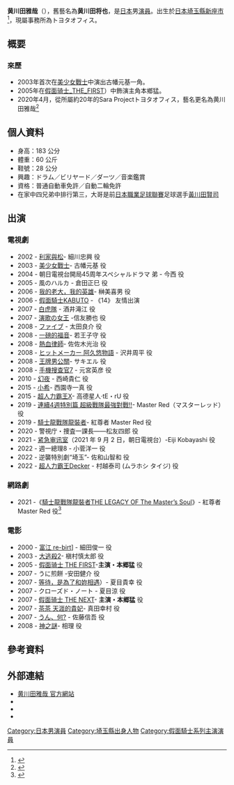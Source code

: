 {{noteTA
|T=zh:黃川田雅哉;zh-cn:黃川田雅哉;zh-hk:黃川田雅哉r;zh-tw:黃川田雅哉;
}}
{{藝人
| 姓名     = 黃川田雅哉
| 類型     = 男演員
| 圖片     = 
| 圖片尺寸 = 
| 圖片簡介 = 
| 外文名   = 
| 外文     = 
| 羅馬拼音 = KIKAWADA Masaya
| 英文名   = 
| 綽號     = 
| 其他藝名 = 
| 國籍     = 日本
| 出生日期 = {{birth date and age|1980|6|1}}
| 出生地點 = {{JPN}}[[埼玉縣|埼玉縣]][[新座市|新座市]]
| 逝世日期 = 
| 逝世地點 = 
| 職業     = 
| 語言     = 
| 教育程度 = 
| 配偶     = 
| 出道作   = 
| 出道日期 = 1999年
| 代表作   = 
| 活躍年代 = 1999年至今
| 經紀公司 = サラ・プロジェクト
| 網站     =
}}
{{Japanese|japanese=黄川田 将也|kana=きかわだ まさや |romaji= Kikawada Masaya}}

'''黄川田雅哉'''（{{bd|1980年|6月1日|catIdx=Kikawada Masaya}}），舊藝名為'''黄川田将也'''，是[[日本|日本]]男[[演員|演員]]。出生於[[日本|日本]][[埼玉縣|埼玉縣]][[新座市|新座市]]<ref name="saitama20161123" >{{cite news|url=http://www.saitama-np.co.jp/news/2016/11/23/06.html|title=俳優・黄川田雅哉さん、新座市観光大使に　イベントなどで新座をPR|newspaper=埼玉新聞|date=2016-07-05|accessdate=2016-12-03|archiveurl=https://megalodon.jp/2016-1124-0247-42/www.saitama-np.co.jp/news/2016/11/23/06.html|archivedate=2016-11-24}}</ref>，現屬事務所為トヨタオフィス。

== 概要 ==
=== 來歷 ===
*2003年首次在[[美少女戰士_(電視劇)|美少女戰士]]中演出古幡元基一角。
*2005年在[[假面骑士_THE_FIRST|假面骑士_THE_FIRST]]）中飾演主角本鄉猛。
*2020年4月，從所屬約20年的Sara Projectトヨタオフィス，藝名更名為黄川田雅哉<ref>{{cite web|url=https://www.instagram.com/p/B-HhtUQDMdi/|title=2020年3月24日の投稿|accessdate=2021-12-30|website=公式[[Instagram|Instagram]]}}</ref> 
==個人資料 ==
*身高：183 公分
*體重：60  公斤
*鞋號：28  公分
*興趣：ドラム／ビリヤード／ダーツ／音楽鑑賞 
*資格：普通自動車免許／自動二輪免許 
*在家中四兄弟中排行第三，大哥是前[[日本職業足球聯賽|日本職業足球聯賽]]足球選手[[黃川田賢司|黃川田賢司]]
==出演==
===電視劇 ===
*2002 - [[利家與松|利家與松]]- 細川忠興 役 
*2003 - [[美少女戰士_(電視劇)|美少女戰士]]- 古幡元基 役 
*2004 - 朝日電視台開局45周年スペシャルドラマ 弟  - 今西 役
*2005 - 風のハルカ - 倉田正巳 役 
*2006 - [[我的老大，我的英雄|我的老大，我的英雄]]- 榊美喜男 役 
*2006 - [[假面騎士KABUTO|假面騎士KABUTO]] - 《14》 友情出演
*2007 - [[白虎隊|白虎隊]] - 酒井滝江 役
*2007 - [[演歌の女王|演歌の女王]] -信友勝也 役 
*2008 - [[ファイブ|ファイブ]] - 太田良介 役 
*2008 - [[一磅的福音|一磅的福音]]- 若王子守 役 
*2008 - [[熱血律師|熱血律師]]-  佐佐木光治 役 
*2008 - [[ヒットメーカー_阿久悠物語|ヒットメーカー 阿久悠物語]] - 沢井周平 役 
*2008 - [[王牌男公關|王牌男公關]]- サキエル 役
*2008 - [[手機搜查官7|手機搜查官7]] - 元宮英彦 役
*2010 - [[幻夜|幻夜]] - 西崎貴仁 役
*2015 - [[小希|小希]]- 西園寺一真 役
*2015 - [[超人力霸王X|超人力霸王X]]- 高德星人·tE・rU 役
*2019 - [[連續4週特別篇_超級戰隊最強對戰!!|連續4週特別篇 超級戰隊最強對戰!!]]- Master Red（マスターレッド） 役
*2019 - [[騎士龍戰隊龍裝者|騎士龍戰隊龍裝者]]- 紅尊者 Master Red 役
*2020 - 警視庁・捜査一課長——松友四郎 役
*2021 - [[紧急审讯室|紧急审讯室]]（2021 年 9 月 2 日，朝日電視台）-Eiji Kobayashi 役
*2022 - 週一總理8  - 小菅洋一 役
*2022 - 逆襲特別劇“埼玉”- 佐和山智和 役
*2022 - [[超人力霸王Decker|超人力霸王Decker]] - 村越泰司 (ムラホシ タイジ) 役
===網路劇===
*2021 -《[[騎士龍戰隊龍裝者|騎士龍戰隊龍裝者THE LEGACY OF The Master’s Soul]]》- 紅尊者 Master Red 役<ref>{{Cite news|url=https://natalie.mu/eiga/news/444830|title=リュウソウジャー、先代の活躍描く前日譚が10月配信！予告編も解禁|newspaper=映画ナタリー|publisher=ナターシャ|date=2021-09-12|accessdate=2021-09-12}}</ref>

===電影 ===
*2000 - [[富江|富江 re-birt]]] - 細田俊一 役
*2003 - [[大逃殺2|大逃殺2]]- 槇村慎太郎 役
*2005 - [[假面骑士_THE_FIRST|假面骑士 THE FIRST]]-'''主演・本郷猛''' 役 
*2007 - うに煎餅 -安田健介 役
*2007 - [[等待，是為了和妳相遇|等待，是為了和妳相遇]]）- 夏目貴幸 役 
*2007 - クローズド・ノート - 夏目涼 役
*2007 - [[假面骑士_THE_NEXT|假面骑士 THE NEXT]]- '''主演・本郷猛''' 役
*2007 - [[茶茶_天涯的貴妃|茶茶 天涯的貴妃]]- 真田幸村 役 
*2007 - [[うん、何?|うん、何?]] - 佐藤信吾 役 
*2008 - [[神之謎|神之謎]]- 相理 役
== 參考資料 ==
{{Reflist}}

== 外部連結 ==
* [https://www.toyotaoffice.jp/masayakikawada/ 黄川田雅哉 官方網站] 
* {{Instagram|masaya.kikawada_official|黄川田雅哉 masaya kikawada}}
* {{jmdb name|0728820}}
* {{Imdb name|id=1216915|name=Masaya Kikawada}}

{{假面騎士系列主演演員}}
{{超級戰隊系列歷代紅衣戰士主演演員}}
{{normdaten}}
{{DEFAULTSORT:Kikiwada Masaya}}
[[Category:日本男演員|Category:日本男演員]]
[[Category:埼玉縣出身人物|Category:埼玉縣出身人物]]
[[Category:假面騎士系列主演演員|Category:假面騎士系列主演演員]]